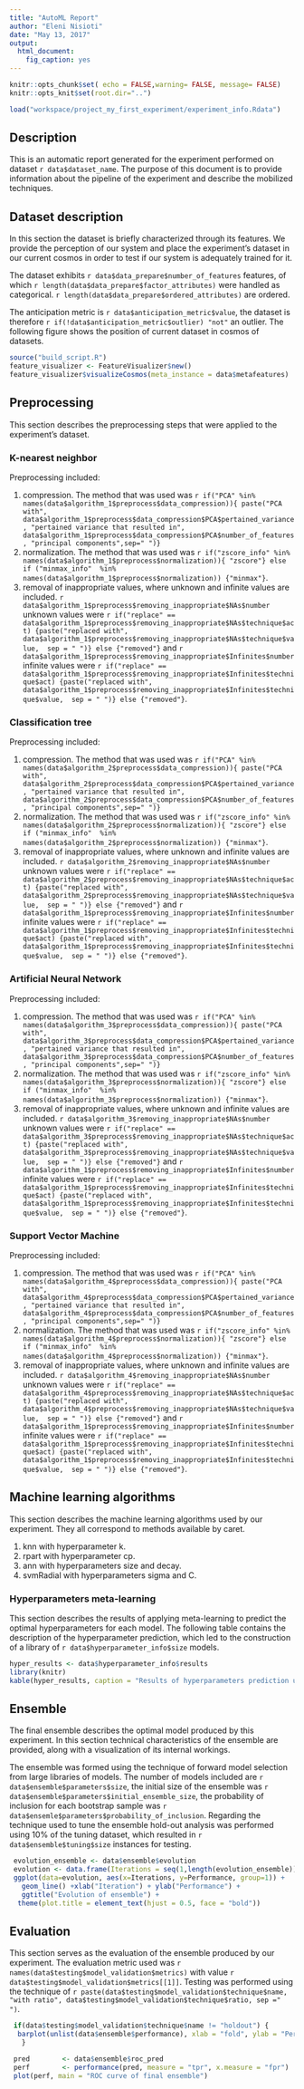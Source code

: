 ```yaml
---
title: "AutoML Report"
author: "Eleni Nisioti"
date: "May 13, 2017"
output:
  html_document:
    fig_caption: yes
---
```


```r
knitr::opts_chunk$set( echo = FALSE,warning= FALSE, message= FALSE)
knitr::opts_knit$set(root.dir="..")
```

```r
load("workspace/project_my_first_experiment/experiment_info.Rdata")
```

## Description
This is an automatic report generated for the experiment performed on dataset `r data$dataset_name`. The purpose of this document is to provide information about the pipeline of the experiment and describe the mobilized techniques.

## Dataset description
In this section the dataset is briefly characterized through its features. We provide the perception  of our system and place the experiment's dataset in our current cosmos in order to test if our system is adequately trained for it.

The dataset exhibits `r data$data_prepare$number_of_features` features, of which `r length(data$data_prepare$factor_attributes)` were handled as categorical. `r length(data$data_prepare$ordered_attributes)` are ordered.

The anticipation metric is `r data$anticipation_metric$value`, the dataset is therefore `r if(!data$anticipation_metric$outlier) "not"` an outlier. The following figure shows the position of current dataset in cosmos of datasets.

```r
source("build_script.R")
feature_visualizer <- FeatureVisualizer$new()
feature_visualizer$visualizeCosmos(meta_instance = data$metafeatures)
```

## Preprocessing
This section describes the preprocessing steps that were applied to the experiment's dataset. 

### K-nearest neighbor
Preprocessing included:

1. compression. The method that was used was `r if("PCA" %in% names(data$algorithm_1$preprocess$data_compression)){ paste("PCA with",  data$algorithm_1$preprocess$data_compression$PCA$pertained_variance, "pertained variance that resulted in", data$algorithm_1$preprocess$data_compression$PCA$number_of_features, "principal components",sep=" ")}` 
2. normalization. The method that was used was `r if("zscore_info" %in% names(data$algorithm_1$preprocess$normalization)){ "zscore"} else if ("minmax_info"  %in% names(data$algorithm_1$preprocess$normalization)) {"minmax"}`.
3.  removal of inappropriate values, where unknown and infinite values are included. `r data$algorithm_1$preprocess$removing_inappropriate$NAs$number` unknown values were  `r if("replace" == data$algorithm_1$preprocess$removing_inappropriate$NAs$technique$act) {paste("replaced with", data$algorithm_1$preprocess$removing_inappropriate$NAs$technique$value,  sep = " ")} else {"removed"}` and 
`r data$algorithm_1$preprocess$removing_inappropriate$Infinites$number` infinite values were  `r if("replace" == data$algorithm_1$preprocess$removing_inappropriate$Infinites$technique$act) {paste("replaced with", data$algorithm_1$preprocess$removing_inappropriate$Infinites$technique$value,  sep = " ")} else {"removed"}`.

### Classification tree
Preprocessing included:

1. compression. The method that was used was `r if("PCA" %in% names(data$algorithm_2$preprocess$data_compression)){ paste("PCA with",  data$algorithm_2$preprocess$data_compression$PCA$pertained_variance, "pertained variance that resulted in", data$algorithm_2$preprocess$data_compression$PCA$number_of_features, "principal components",sep=" ")}` 
2. normalization. The method that was used was `r if("zscore_info" %in% names(data$algorithm_2$preprocess$normalization)){ "zscore"} else if ("minmax_info"  %in% names(data$algorithm_2$preprocess$normalization)) {"minmax"}`.
3.  removal of inappropriate values, where unknown and infinite values are included. `r data$algorithm_2$removing_inappropriate$NAs$number` unknown values were  `r if("replace" == data$algorithm_2$preprocess$removing_inappropriate$NAs$technique$act) {paste("replaced with", data$algorithm_2$preprocess$removing_inappropriate$NAs$technique$value,  sep = " ")} else {"removed"}` and 
`r data$algorithm_1$preprocess$removing_inappropriate$Infinites$number` infinite values were  `r if("replace" == data$algorithm_1$preprocess$removing_inappropriate$Infinites$technique$act) {paste("replaced with", data$algorithm_1$preprocess$removing_inappropriate$Infinites$technique$value,  sep = " ")} else {"removed"}`.

### Artificial Neural Network
Preprocessing included:

1. compression. The method that was used was `r if("PCA" %in% names(data$algorithm_3$preprocess$data_compression)){ paste("PCA with",  data$algorithm_3$preprocess$data_compression$PCA$pertained_variance, "pertained variance that resulted in", data$algorithm_3$preprocess$data_compression$PCA$number_of_features, "principal components",sep=" ")}` 
2. normalization. The method that was used was `r if("zscore_info" %in% names(data$algorithm_3$preprocess$normalization)){ "zscore"} else if ("minmax_info"  %in% names(data$algorithm_3$preprocess$normalization)) {"minmax"}`.
3.  removal of inappropriate values, where unknown and infinite values are included. `r data$algorithm_3$removing_inappropriate$NAs$number` unknown values were  `r if("replace" == data$algorithm_3$preprocess$removing_inappropriate$NAs$technique$act) {paste("replaced with", data$algorithm_3$preprocess$removing_inappropriate$NAs$technique$value,  sep = " ")} else {"removed"}` and 
`r data$algorithm_1$preprocess$removing_inappropriate$Infinites$number` infinite values were  `r if("replace" == data$algorithm_1$preprocess$removing_inappropriate$Infinites$technique$act) {paste("replaced with", data$algorithm_1$preprocess$removing_inappropriate$Infinites$technique$value,  sep = " ")} else {"removed"}`.

### Support Vector Machine
Preprocessing included:

1. compression. The method that was used was `r if("PCA" %in% names(data$algorithm_4$preprocess$data_compression)){ paste("PCA with",  data$algorithm_4$preprocess$data_compression$PCA$pertained_variance, "pertained variance that resulted in", data$algorithm_4$preprocess$data_compression$PCA$number_of_features, "principal components",sep=" ")}` 
2. normalization. The method that was used was `r if("zscore_info" %in% names(data$algorithm_4$preprocess$normalization)){ "zscore"} else if ("minmax_info"  %in% names(data$algorithm_4$preprocess$normalization)) {"minmax"}`.
3.  removal of inappropriate values, where unknown and infinite values are included. `r data$algorithm_4$removing_inappropriate$NAs$number` unknown values were  `r if("replace" == data$algorithm_4$preprocess$removing_inappropriate$NAs$technique$act) {paste("replaced with", data$algorithm_4$preprocess$removing_inappropriate$NAs$technique$value,  sep = " ")} else {"removed"}` and 
`r data$algorithm_1$preprocess$removing_inappropriate$Infinites$number` infinite values were  `r if("replace" == data$algorithm_1$preprocess$removing_inappropriate$Infinites$technique$act) {paste("replaced with", data$algorithm_1$preprocess$removing_inappropriate$Infinites$technique$value,  sep = " ")} else {"removed"}`.

 
## Machine learning algorithms
This section describes the machine learning algorithms used by our experiment. They all correspond to methods available by caret.

1. knn with hyperparameter k.
2. rpart with hyperparameter cp.
3. ann with hyperparameters size and decay.
4. svmRadial with hyperparameters sigma and C.

### Hyperparameters meta-learning
This section describes the results of applying meta-learning to predict the optimal hyperparameters for each model. The following table contains the description of the hyperparameter prediction, which led to the construction of a library of `r data$hyperparameter_info$size` models.

```r
hyper_results <- data$hyperparameter_info$results
library(knitr)
kable(hyper_results, caption = "Results of hyperparameters prediction using meta-learning ")
```

## Ensemble
The final ensemble describes the optimal model produced by this experiment. In this section technical characteristics of the ensemble are provided, along with a visualization of its internal workings.

The ensemble was formed using the technique of forward model selection from large libraries of models. The number of models included are `r data$ensemble$parameters$size`, the initial size of the ensemble was `r data$ensemble$parameters$initial_ensemble_size`, the probability of inclusion for each bootstrap sample was `r data$ensemle$parameters$probability_of_inclusion`. Regarding the  technique used to tune the ensemble hold-out analysis was performed using 10% of the tuning dataset, which resulted in `r data$ensemble$tuning$size` instances for testing. 

```r
 evolution_ensemble <- data$ensemble$evolution
 evolution <- data.frame(Iterations = seq(1,length(evolution_ensemble)), Performance = evolution_ensemble)
 ggplot(data=evolution, aes(x=Iterations, y=Performance, group=1)) +
   geom_line() +xlab("Iteration") + ylab("Performance") +
   ggtitle("Evolution of ensemble") + 
  theme(plot.title = element_text(hjust = 0.5, face = "bold"))
```

## Evaluation
This section serves as the evaluation of the ensemble produced by our experiment. The evaluation metric used was `r names(data$testing$model_validation$metrics)` with value `r data$testing$model_validation$metrics[[1]]`. Testing was performed using the technique of `r paste(data$testing$model_validation$technique$name, "with ratio", data$testing$model_validation$technique$ratio, sep =" ")`.


```r
 if(data$testing$model_validation$technique$name != "holdout") {
  barplot(unlist(data$ensemble$performance), xlab = "fold", ylab = "Performance", main = "Performance of ensemble across folds" )
   }
```

```r
 pred        <- data$ensemble$roc_pred
 perf        <- performance(pred, measure = "tpr", x.measure = "fpr")
 plot(perf, main = "ROC curve of final ensemble")
```
